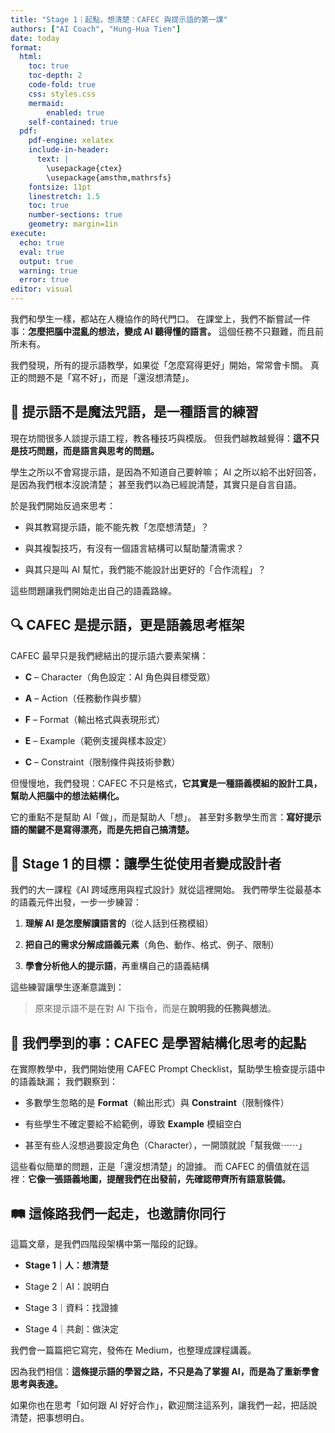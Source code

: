 ---
title: "Stage 1｜起點，想清楚：CAFEC 與提示語的第一課"
authors: ["AI Coach", "Hung-Hua Tien"]
date: today
format:
  html:
    toc: true
    toc-depth: 2
    code-fold: true
    css: styles.css
    mermaid:
        enabled: true
    self-contained: true
  pdf:
    pdf-engine: xelatex
    include-in-header: 
      text: |
        \usepackage{ctex}
        \usepackage{amsthm,mathrsfs}
    fontsize: 11pt
    linestretch: 1.5
    toc: true
    number-sections: true
    geometry: margin=1in
execute:
  echo: true
  eval: true
  output: true
  warning: true
  error: true
editor: visual
---

我們和學生一樣，都站在人機協作的時代門口。 在課堂上，我們不斷嘗試一件事：**怎麼把腦中混亂的想法，變成 AI 聽得懂的語言。** 這個任務不只艱難，而且前所未有。

我們發現，所有的提示語教學，如果從「怎麼寫得更好」開始，常常會卡關。 真正的問題不是「寫不好」，而是「還沒想清楚」。

## **🧭 提示語不是魔法咒語，是一種語言的練習**

現在坊間很多人談提示語工程，教各種技巧與模版。 但我們越教越覺得：**這不只是技巧問題，而是語言與思考的問題。**

學生之所以不會寫提示語，是因為不知道自己要幹嘛； AI 之所以給不出好回答，是因為我們根本沒說清楚； 甚至我們以為已經說清楚，其實只是自言自語。

於是我們開始反過來思考：

-   與其教寫提示語，能不能先教「怎麼想清楚」？

-   與其複製技巧，有沒有一個語言結構可以幫助釐清需求？

-   與其只是叫 AI 幫忙，我們能不能設計出更好的「合作流程」？

這些問題讓我們開始走出自己的語義路線。

## **🔍 CAFEC 是提示語，更是語義思考框架**

CAFEC 最早只是我們總結出的提示語六要素架構：

-   **C** – Character（角色設定：AI 角色與目標受眾）

-   **A** – Action（任務動作與步驟）

-   **F** – Format（輸出格式與表現形式）

-   **E** – Example（範例支援與樣本設定）

-   **C** – Constraint（限制條件與技術參數）

但慢慢地，我們發現：CAFEC 不只是格式，**它其實是一種語義模組的設計工具，幫助人把腦中的想法結構化。**

它的重點不是幫助 AI「做」，而是幫助人「想」。 甚至對多數學生而言：**寫好提示語的關鍵不是寫得漂亮，而是先把自己搞清楚。**

## **🎯 Stage 1 的目標：讓學生從使用者變成設計者**

我們的大一課程《AI 跨域應用與程式設計》就從這裡開始。 我們帶學生從最基本的語義元件出發，一步一步練習：

1.  **理解 AI 是怎麼解讀語言的**（從人話到任務模組）

2.  **把自己的需求分解成語義元素**（角色、動作、格式、例子、限制）

3.  **學會分析他人的提示語**，再重構自己的語義結構

這些練習讓學生逐漸意識到：

> 原來提示語不是在對 AI 下指令，而是在**說明我的任務與想法**。

## **🧩 我們學到的事：CAFEC 是學習結構化思考的起點**

在實際教學中，我們開始使用 CAFEC Prompt Checklist，幫助學生檢查提示語中的語義缺漏； 我們觀察到：

-   多數學生忽略的是 **Format**（輸出形式）與 **Constraint**（限制條件）

-   有些學生不確定要給不給範例，導致 **Example** 模組空白

-   甚至有些人沒想過要設定角色（Character），一開頭就說「幫我做⋯⋯」

這些看似簡單的問題，正是「還沒想清楚」的證據。 而 CAFEC 的價值就在這裡：**它像一張語義地圖，提醒我們在出發前，先確認帶齊所有語意裝備。**

## **🛤️ 這條路我們一起走，也邀請你同行**

這篇文章，是我們四階段架構中第一階段的記錄。

-   **Stage 1｜人：想清楚**

-   Stage 2｜AI：說明白

-   Stage 3｜資料：找證據

-   Stage 4｜共創：做決定

我們會一篇篇把它寫完，發佈在 Medium，也整理成課程講義。

因為我們相信：**這條提示語的學習之路，不只是為了掌握 AI，而是為了重新學會思考與表達。**

如果你也在思考「如何跟 AI 好好合作」，歡迎關注這系列，讓我們一起，把話說清楚，把事想明白。
